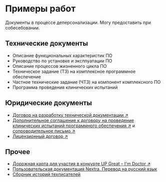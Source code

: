 
# Примеры работ

<Callout type="warning" emoji="⚠️">
  Документы в процессе деперсонализации. Могу предоставить при собесебовании.
</Callout>

## Технические документы

- Описание функциональных характеристик ПО
- Руководство по установке и эксплуатации ПО
- Описание процессов жизненного цикла ПО
- Техническое задание (ТЗ) на комплексное программное обеспечение
- Частное технические задание (ЧТЗ) на компонент комплексного ПО
- Программа проведения клинических испытаний

## Юридические документы

- [Договор на разработку технической документации ↗](https://drive.google.com/file/d/1mWDlv3rsMiPzGtQgjTyisWqu39tUjoz7/view?usp=share_link)
- [Дополнительное соглашение к договору на проведение клинических испытаний программного обеспечения ↗](https://drive.google.com/file/d/1LtgEzN39jF89N_RTLl_A7JTaNZVOH1X-/view?usp=share_link) и [сопроводительное письмо ↗](https://drive.google.com/file/d/1Xwc9n2IOcIFJMQ8yq5l-ru4iUblv0BV2/view?usp=share_link)  
- [Лицензионный договор ↗](https://drive.google.com/file/d/17T1_agwfsjth9y1BWagh5hPNK5QmwLdJ/view?usp=share_link)

## Прочее

- [Дорожная карта для участия в конкурте UP Great – I'm Doctor ↗](https://drive.google.com/file/d/19Qm8yT4XJtvUAgtOnHR0I-6SL2HrD2Wd/view?usp=share_link)
- [Пользовательская документация Nextra. Перевод на русский язык](../../knowledge-base/nextra/)
- [Сборник историй техписателей](../portfolio/projects/oformleniye-sbornika-istoriy-tekhpisateley.mdx)
